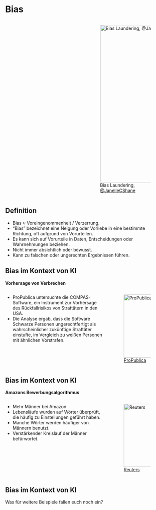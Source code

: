 # Bias

:::: {.columns}

::: {.column width="50%"}



:::

::: {.column width="50%"}


![Bias Laundering, [@JanelleCShane](https://twitter.com/janellecshane/status/1405598023619649537?s=21&t=cxiVL75DvO8YNWano9a2kw)](slides/assets/fig/biaslaundering.jpeg){height=500px}

:::

::::


## Definition

- Bias ≈ Voreingenommenheit / Verzerrung.
- "Bias" bezeichnet eine Neigung oder Vorliebe in eine bestimmte Richtung, oft aufgrund von Vorurteilen.
- Es kann sich auf Vorurteile in Daten, Entscheidungen oder Wahrnehmungen beziehen.
- Nicht immer absichtlich oder bewusst.
- Kann zu falschen oder ungerechten Ergebnissen führen.



## Bias im Kontext von KI

**Vorhersage von Verbrechen**


:::: {.columns}

::: {.column width="60%"}

- ProPublica untersuchte die COMPAS-Software, ein Instrument zur Vorhersage des Rückfallrisikos von Straftätern in den USA.
- Die Analyse ergab, dass die Software Schwarze Personen ungerechtfertigt als wahrscheinlicher zukünftige Straftäter einstufte, im Vergleich zu weißen Personen mit ähnlichen Vorstrafen.

:::

::: {.column width="30%"}

![[ProPublica](https://www.propublica.org/article/machine-bias-risk-assessments-in-criminal-sentencing)](slides/assets/fig/propublica.jpeg){height=200px}


:::

::::

## Bias im Kontext von KI

**Amazons Bewerbungsalgorithmus**

:::: {.columns}

::: {.column width="60%"}

- Mehr Männer bei Amazon
- Lebensläufe wurden auf Wörter überprüft, die häufig zu Einstellungen geführt haben.
- Manche Wörter werden häufiger von Männern benutzt.
- Verstärkender Kreislauf der Männer befürwortet.

:::

::: {.column width="30%"}

![[Reuters](https://www.reuters.com/article/us-amazon-com-jobs-automation-insight-idUSKCN1MK08G)](slides/assets/fig/reuters2.jpeg){height=200px}


:::

::::



## Bias im Kontext von KI

::: {.callout-note title="Diskussion"}
Was für weitere Beispiele fallen euch noch ein?
:::
